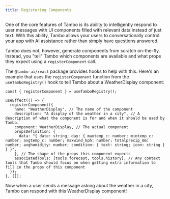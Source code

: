 ```yaml
---
title: Registering Components
---
```


One of the core features of Tambo is its ability to intelligently respond to user messages with UI components filled with relevant data instead of just text. With this ability, Tambo allows your users to conversationally control your app with AI assistance rather than simply have questions answered.

Tambo does not, however, generate components from scratch on-the-fly. Instead, you "tell" Tambo which components are available and what props they expect using a `registerComponent` call.

The `@tambo-ai/react` package provides hooks to help with this. Here's an example that uses the `registerComponent` function from the `useTamboRegistry()` hook to tell Tambo about a WeatherDisplay component:

```tsx title="page.tsx"
const { registerComponent } = useTamboRegistry();

useEffect(() => {
  registerComponent({
    name: "WeatherDisplay", // The name of the component
    description: "A display of the weather in a city", // A description of what the component is for and when it should be used by Tambo.
    component: WeatherDisplay, // The actual component
    propsDefinition: {
      data: "{ date: string; day: { maxtemp_c: number; mintemp_c: number; avgtemp_c: number; maxwind_kph: number; totalprecip_mm: number; avghumidity: number; condition: { text: string; icon: string } } }",
    }, // The shape of the props this component expects
    associatedTools: [tools.forecast, tools.history], // Any context tools that Tambo should focus on when getting extra information to fill in the props of this component
  });
}, []);
```

Now when a user sends a message asking about the weather in a city, Tambo can respond with this WeatherDisplay component!
